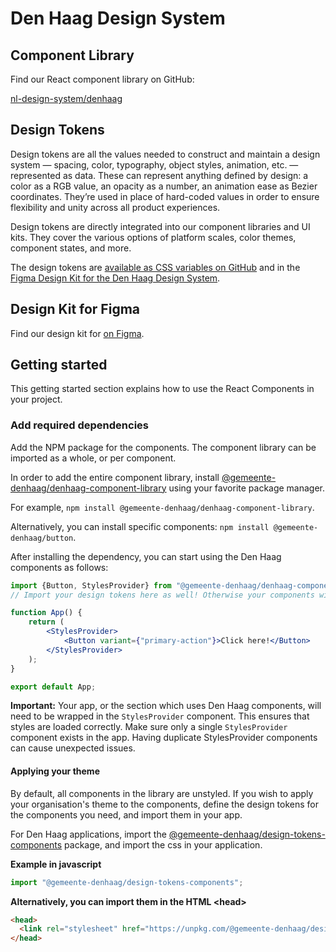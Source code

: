 
<Meta title="Den Haag/Introduction" />

# Den Haag Design System

## Component Library

Find our React component library on GitHub:

[nl-design-system/denhaag](https://github.com/nl-design-system/denhaag)

## Design Tokens

Design tokens are all the values needed to construct and maintain a design system — spacing, color, typography, object styles, animation, etc. — represented as data. These can represent anything defined by design: a color as a RGB value, an opacity as a number, an animation ease as Bezier coordinates. They’re used in place of hard-coded values in order to ensure flexibility and unity across all product experiences.

Design tokens are directly integrated into our component libraries and UI kits. They cover the various options of platform scales, color themes, component states, and more.

The design tokens are [available as CSS variables on GitHub](https://github.com/nl-design-system/denhaag/tree/master/src/styles) and in the [Figma Design Kit for the Den Haag Design System](https://www.figma.com/file/JpoY3waVoQGlLQzQXTL9nn/).

## Design Kit for Figma

Find our design kit for [on Figma](https://www.figma.com/file/JpoY3waVoQGlLQzQXTL9nn/).

## Getting started

This getting started section explains how to use the React Components in your project.

### Add required dependencies

Add the NPM package for the components. The component library can be imported as a whole, or per component.

In order to add the entire component library, install [@gemeente-denhaag/denhaag-component-library](https://www.npmjs.com/package/@gemeente-denhaag/denhaag-component-library) using your favorite package manager.

For example, ```npm install @gemeente-denhaag/denhaag-component-library```.

Alternatively, you can install specific components: ```npm install @gemeente-denhaag/button```.

After installing the dependency, you can start using the Den Haag components as follows:
```jsx
import {Button, StylesProvider} from "@gemeente-denhaag/denhaag-component-library";
// Import your design tokens here as well! Otherwise your components will be unstyled :(

function App() {
    return (
        <StylesProvider>
            <Button variant={"primary-action"}>Click here!</Button>
        </StylesProvider>
    );
}

export default App;
```
**Important:** Your app, or the section which uses Den Haag components, will need to be wrapped in the `StylesProvider` component. This ensures that styles are loaded correctly. Make sure only a single `StylesProvider` component exists in the app. Having duplicate StylesProvider components can cause unexpected issues.

#### Applying your theme

By default, all components in the library are unstyled.
If you wish to apply your organisation's theme to the components, define the design tokens for the components you need, and import them in your app.

For Den Haag applications, import the [@gemeente-denhaag/design-tokens-components](https://www.npmjs.com/package/@gemeente-denhaag/design-tokens-components) package, and import the css in your application.

**Example in javascript**
```jsx
import "@gemeente-denhaag/design-tokens-components";
```

**Alternatively, you can import them in the HTML <head\>**
```html
<head>
  <link rel="stylesheet" href="https://unpkg.com/@gemeente-denhaag/design-tokens-components/dist/theme/index.css" />
</head>
```
